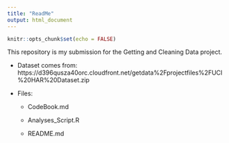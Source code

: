 ```yaml
---
title: "ReadMe"
output: html_document
---
```


```r
knitr::opts_chunk$set(echo = FALSE)
```

This repository is my submission for the Getting and Cleaning Data project.

* Dataset comes from:
  https://d396qusza40orc.cloudfront.net/getdata%2Fprojectfiles%2FUCI%20HAR%20Dataset.zip

* Files:
  * CodeBook.md

  * Analyses_Script.R 
  
  * README.md 